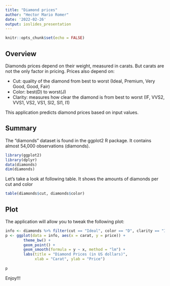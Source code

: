 ```yaml
---
title: "Diamond prices"
author: "Hector Mario Romer"
date: '2022-02-26'
output: ioslides_presentation
---
```


```r
knitr::opts_chunk$set(echo = FALSE)
```

## Overview

Diamonds prices depend on their weight, measured in carats. But carats are not the only factor in pricing. Prices also depend on:

- Cut: quality of the diamond from best to worst (Ideal, Premium, Very Good, Good, Fair)
- Color: best(D) to worst(J)
- Clarity: measures how clear the diamond is from best to worst (IF, VVS2, VVS1, VS2, VS1, SI2, SI1, I1)

This application predicts diamond prices based on input values.

## Summary

The "diamonds" dataset is found in the ggplot2 R package. It contains almost 54,000 observations (diamonds). 
```r
library(ggplot2)
library(dplyr)
data(diamonds)
dim(diamonds)
```

Let's take a look at following table. It shows the amounts of diamonds per cut and color

```r
table(diamonds$cut, diamonds$color)
```


## Plot

The application will allow you to tweak the following plot:

```r
info <- diamonds %>% filter(cut == "Ideal", color == "D", clarity == "IF")
p <- ggplot(data = info, aes(x = carat, y = price)) +
        theme_bw() +
        geom_point() +
        geom_smooth(formula = y ~ x, method = "lm") +
        labs(title = "Diamond Prices (in US dollars)",
             xlab = "Carat", ylab = "Price")
        
p
```

Enjoy!!!
